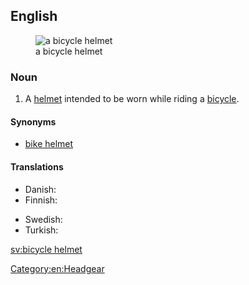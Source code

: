 ==English==
[[Image:Bike helmet.jpg|thumb|a bicycle helmet]]
===Noun===
{{wikipedia}}
{{en-noun|sg=[[bicycle]] [[helmet]]}}

# A [[helmet]] intended to be worn while riding a [[bicycle]].

====Synonyms====
* [[bike helmet]]

====Translations====
{{trans-top|a helmet}}
* Danish: {{t-|da|cykelhjelm|c}}
* Finnish: {{t+|fi|pyöräilykypärä}}
{{trans-mid}}
* Swedish: {{t+|sv|cykelhjälm|c}}
* Turkish: {{t-|tr|bisiklet kaskı}}
{{trans-bottom}}

[[Category:en:Headgear]]

[[sv:bicycle helmet]]